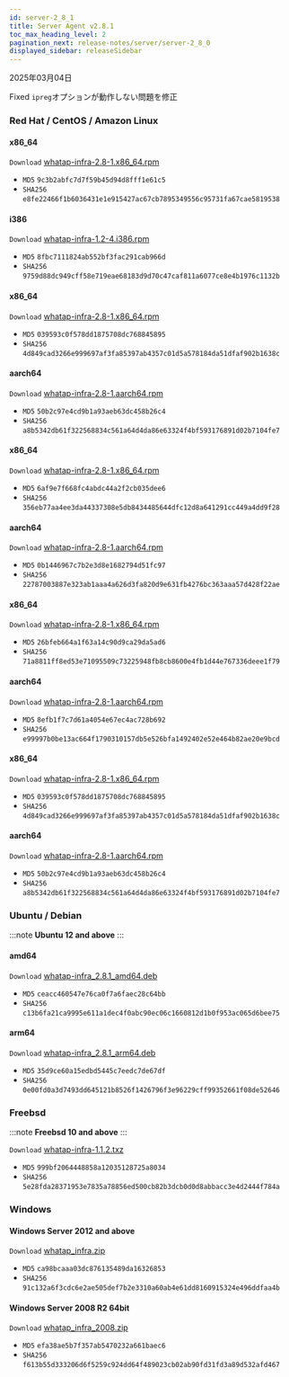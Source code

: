 ```yaml
---
id: server-2_8_1
title: Server Agent v2.8.1
toc_max_heading_level: 2
pagination_next: release-notes/server/server-2_8_0
displayed_sidebar: releaseSidebar
---
```


2025年03月04日

<Status priority='0'>Fixed</Status> `ipreg`オプションが動作しない問題を修正

### Red Hat / CentOS / Amazon Linux

<Tabs>
<TabItem value="6Server6" label="6Server6 / 6" default>

#### x86_64

<code class='my'>Download</code> [whatap-infra-2.8-1.x86_64.rpm](https://repo.whatap.io/centos/6/x86_64/whatap-infra-2.8-1.x86_64.rpm)

- <code class='Beta'>MD5</code> `9c3b2abfc7d7f59b45d94d8fff1e61c5`
- <code class='Beta'>SHA256</code> `e8fe22466f1b6036431e1e915427ac67cb7895349556c95731fa67cae5819538`

#### i386

<code class='my'>Download</code> [whatap-infra-1.2-4.i386.rpm](https://repo.whatap.io/centos/6/i386/whatap-infra-1.2-4.i386.rpm)

- <code class='Beta'>MD5</code> `8fbc7111824ab552bf3fac291cab966d`
- <code class='Beta'>SHA256</code> `9759d88dc949cff58e719eae68183d9d70c47caf811a6077ce8e4b1976c1132b`
  </TabItem>
  <TabItem value="7Server7" label="7Server7 / 7" default>

#### x86_64

<code class='my'>Download</code> [whatap-infra-2.8-1.x86_64.rpm](https://repo.whatap.io/centos/7/x86_64/whatap-infra-2.8-1.x86_64.rpm)

- <code class='Beta'>MD5</code> `039593c0f578dd1875708dc768845895`
- <code class='Beta'>SHA256</code> `4d849cad3266e999697af3fa85397ab4357c01d5a578184da51dfaf902b1638c`

#### aarch64

<code class='my'>Download</code> [whatap-infra-2.8-1.aarch64.rpm](https://repo.whatap.io/centos/7/aarch64/whatap-infra-2.8-1.aarch64.rpm)

- <code class='Beta'>MD5</code> `50b2c97e4cd9b1a93aeb63dc458b26c4`
- <code class='Beta'>SHA256</code> `a8b5342db61f322568834c561a64d4da86e63324f4bf593176891d02b7104fe7`
  </TabItem>
  <TabItem value="8Server8" label="8Server8 / 8" default>

#### x86_64

<code class='my'>Download</code> [whatap-infra-2.8-1.x86_64.rpm](https://repo.whatap.io/centos/8/x86_64/whatap-infra-2.8-1.x86_64.rpm)

- <code class='Beta'>MD5</code> `6af9e7f668fc4abdc44a2f2cb035dee6`
- <code class='Beta'>SHA256</code> `356eb77aa4ee3da44337308e5db8434485644dfc12d8a641291cc449a4dd9f28`

#### aarch64

<code class='my'>Download</code> [whatap-infra-2.8-1.aarch64.rpm](https://repo.whatap.io/centos/8/aarch64/whatap-infra-2.8-1.aarch64.rpm)

- <code class='Beta'>MD5</code> `0b1446967c7b2e3d8e1682794d51fc97`
- <code class='Beta'>SHA256</code> `22787003887e323ab1aaa4a626d3fa820d9e631fb4276bc363aaa57d428f22ae`
  </TabItem>
  <TabItem value="9Server9" label="9Server9 / 9" default>

#### x86_64

<code class='my'>Download</code> [whatap-infra-2.8-1.x86_64.rpm](https://repo.whatap.io/centos/9/x86_64/whatap-infra-2.8-1.x86_64.rpm)

- <code class='Beta'>MD5</code> `26bfeb664a1f63a14c90d9ca29da5ad6`
- <code class='Beta'>SHA256</code> `71a8811ff8ed53e71095509c73225948fb8cb8600e4fb1d44e767336deee1f79`

#### aarch64

<code class='my'>Download</code> [whatap-infra-2.8-1.aarch64.rpm](https://repo.whatap.io/centos/9/aarch64/whatap-infra-2.8-1.aarch64.rpm)

- <code class='Beta'>MD5</code> `8efb1f7c7d61a4054e67ec4ac728b692`
- <code class='Beta'>SHA256</code> `e99997b0be13ac664f1790310157db5e526bfa1492402e52e464b82ae20e9bcd`
  </TabItem>
  <TabItem value="amazonlinux2" label="amazonlinux2" default>

#### x86_64

<code class='my'>Download</code> [whatap-infra-2.8-1.x86_64.rpm](https://repo.whatap.io/centos/latest/x86_64/whatap-infra-2.8-1.x86_64.rpm)

- <code class='Beta'>MD5</code> `039593c0f578dd1875708dc768845895`
- <code class='Beta'>SHA256</code> `4d849cad3266e999697af3fa85397ab4357c01d5a578184da51dfaf902b1638c`

#### aarch64

<code class='my'>Download</code> [whatap-infra-2.8-1.aarch64.rpm](https://repo.whatap.io/centos/latest/aarch64/whatap-infra-2.8-1.aarch64.rpm)

- <code class='Beta'>MD5</code> `50b2c97e4cd9b1a93aeb63dc458b26c4`
- <code class='Beta'>SHA256</code> `a8b5342db61f322568834c561a64d4da86e63324f4bf593176891d02b7104fe7`
  </TabItem>

</Tabs>

### Ubuntu / Debian

:::note
**Ubuntu 12 and above**
:::

#### amd64

<code class='my'>Download</code> [whatap-infra_2.8.1_amd64.deb](https://repo.whatap.io/debian/unstable/whatap-infra_2.8.1_amd64.deb)

- <code class='Beta'>MD5</code> `ceacc460547e76ca0f7a6faec28c64bb`
- <code class='Beta'>SHA256</code> `c13b6fa21ca9995e611a1dec4f0abc90ec06c1660812d1b0f953ac065d6bee75`

#### arm64

<code class='my'>Download</code> [whatap-infra_2.8.1_arm64.deb](https://repo.whatap.io/debian/unstable/whatap-infra_2.8.1_arm64.deb)

- <code class='Beta'>MD5</code> `35d9ce60a15edbd5445c7eedc7de67df`
- <code class='Beta'>SHA256</code> `0e00fd0a3d7493dd645121b8526f1426796f3e96229cff99352661f08de52646`

### Freebsd

:::note
**Freebsd 10 and above**
:::

<code class='my'>Download</code> [whatap-infra-1.1.2.txz](https://repo.whatap.io/freebsd/10/whatap-infra-1.1.2.txz)

- <code class='Beta'>MD5</code> `999bf2064448858a12035128725a8034`
- <code class='Beta'>SHA256</code> `5e28fda28371953e7835a78856ed500cb82b3dcb0d0d8abbacc3e4d2444f784a`

### Windows

#### Windows Server 2012 and above

<code class='my'>Download</code> [whatap_infra.zip](https://repo.whatap.io/windows/whatap_infra.zip)

- <code class='Beta'>MD5</code> `ca98bcaaa03dc876135489da16326853`
- <code class='Beta'>SHA256</code> `91c132a6f3cdc6e2ae505def7b2e3310a60ab4e61dd8160915324e496ddfaa4b`

#### Windows Server 2008 R2 64bit

<code class='my'>Download</code> [whatap_infra_2008.zip](https://repo.whatap.io/windows/whatap_infra_2008.zip)

- <code class='Beta'>MD5</code> `efa38ae5b7f357ab5470232a661baec6`
- <code class='Beta'>SHA256</code> `f613b55d333206d6f5259c924dd64f489023cb02ab90fd31fd3a89d532afd467`
